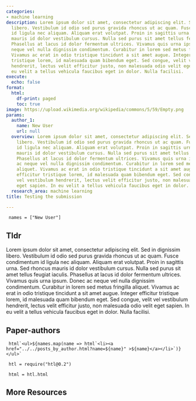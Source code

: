 ```yaml
---
categories:
- machine learning
description: Lorem ipsum dolor sit amet, consectetur adipiscing elit. Sed in dignissim
  libero. Vestibulum id odio sed purus gravida rhoncus ut ac quam. Fusce condimentum
  id ligula nec aliquam. Aliquam erat volutpat. Proin in sagittis urna. Sed rhoncus
  mauris id dolor vestibulum cursus. Nulla sed purus sit amet tellus feugiat iaculis.
  Phasellus at lacus id dolor fermentum ultrices. Vivamus quis urna ipsum. Donec ac
  neque vel nulla dignissim condimentum. Curabitur in lorem sed metus fringilla aliquet.
  Vivamus ac erat in odio tristique tincidunt a sit amet augue. Integer efficitur
  tristique lorem, id malesuada quam bibendum eget. Sed congue, velit vel vestibulum
  hendrerit, lectus velit efficitur justo, non malesuada odio velit eget sapien. In
  eu velit a tellus vehicula faucibus eget in dolor. Nulla facilisi.
execute:
  echo: false
format:
  html:
    df-print: paged
    toc: true
image: https://upload.wikimedia.org/wikipedia/commons/5/59/Empty.png
params:
  author_1:
    name: New User
    url: null
  overview: Lorem ipsum dolor sit amet, consectetur adipiscing elit. Sed in dignissim
    libero. Vestibulum id odio sed purus gravida rhoncus ut ac quam. Fusce condimentum
    id ligula nec aliquam. Aliquam erat volutpat. Proin in sagittis urna. Sed rhoncus
    mauris id dolor vestibulum cursus. Nulla sed purus sit amet tellus feugiat iaculis.
    Phasellus at lacus id dolor fermentum ultrices. Vivamus quis urna ipsum. Donec
    ac neque vel nulla dignissim condimentum. Curabitur in lorem sed metus fringilla
    aliquet. Vivamus ac erat in odio tristique tincidunt a sit amet augue. Integer
    efficitur tristique lorem, id malesuada quam bibendum eget. Sed congue, velit
    vel vestibulum hendrerit, lectus velit efficitur justo, non malesuada odio velit
    eget sapien. In eu velit a tellus vehicula faucibus eget in dolor. Nulla facilisi.
  research_area: machine learning
title: Testing the submission

---
```

```ojs

 names = ["New User"] 

``` 

## Tldr 
Lorem ipsum dolor sit amet, consectetur adipiscing elit. Sed in dignissim libero. Vestibulum id odio sed purus gravida rhoncus ut ac quam. Fusce condimentum id ligula nec aliquam. Aliquam erat volutpat. Proin in sagittis urna. Sed rhoncus mauris id dolor vestibulum cursus. Nulla sed purus sit amet tellus feugiat iaculis. Phasellus at lacus id dolor fermentum ultrices. Vivamus quis urna ipsum. Donec ac neque vel nulla dignissim condimentum. Curabitur in lorem sed metus fringilla aliquet. Vivamus ac erat in odio tristique tincidunt a sit amet augue. Integer efficitur tristique lorem, id malesuada quam bibendum eget. Sed congue, velit vel vestibulum hendrerit, lectus velit efficitur justo, non malesuada odio velit eget sapien. In eu velit a tellus vehicula faucibus eget in dolor. Nulla facilisi.

## Paper-authors

```ojs

 html`<ul>${names.map(name => html`<li><a href="../../posts_by_author.html?name=${name}" >${name}</a></li>`)}</ul>` 

``` 

```ojs

 htl = require("htl@0.2") 

``` 

```ojs

 html = htl.html 

``` 

## More Resources
